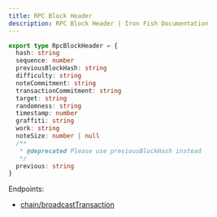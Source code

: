 ```yaml
---
title: RPC Block Header
description: RPC Block Header | Iron Fish Documentation
---
```

```typescript
export type RpcBlockHeader = {
  hash: string
  sequence: number
  previousBlockHash: string
  difficulty: string
  noteCommitment: string
  transactionCommitment: string
  target: string
  randomness: string
  timestamp: number
  graffiti: string
  work: string
  noteSize: number | null
  /**
   * @deprecated Please use previousBlockHash instead
   */
  previous: string
}
```

Endpoints: 
- [chain/broadcastTransaction](/developers/documentation/rpc/chain/broadcast_transaction)